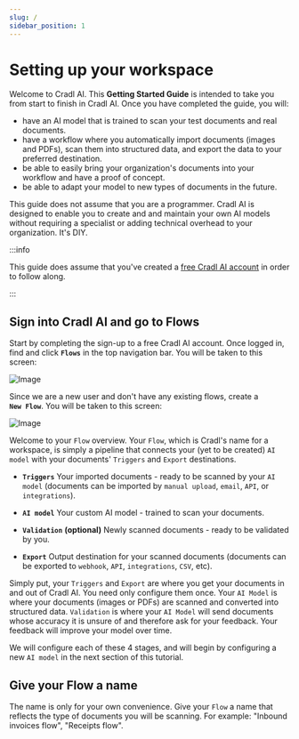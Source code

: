 ```yaml
---
slug: /
sidebar_position: 1
---
```

# Setting up your workspace
Welcome to Cradl AI. This **Getting Started Guide** is intended to take you from start to finish in Cradl AI. Once you have completed the guide, you will:
- have an AI model that is trained to scan your test documents and real documents. 
- have a workflow where you automatically import documents (images and PDFs), scan them into structured data, and export the data to your preferred destination.
- be able to easily bring your organization's documents into your workflow and have a proof of concept.
- be able to adapt your model to new types of documents in the future.


This guide does not assume that you are a programmer. Cradl AI is designed to enable you to create and and maintain your own AI models without requiring a specialist or adding technical overhead to your organization. It's DIY.


:::info

This guide does assume that you've created a [free Cradl AI account](https://app.cradl.ai/login?redirect=signup&utm_campaign=docs) in order to follow along.

:::

## Sign into Cradl AI and go to Flows
Start by completing the sign-up to a free Cradl AI account. Once logged in, find and click <span className="utils-admonition-success">**`Flows`**</span> in the top navigation bar. You will be taken to this screen:

![Image](../../static/img/flow/flow-new.png)

Since we are a new user and don't have any existing flows, create a<br/> <span className="utils-admonition-success">**`New Flow`**</span>. You will be taken to this screen:

![Image](../../static/img/flow/flow-overview.png)

Welcome to your `Flow` overview.
Your `Flow`, which is Cradl's name for a workspace, is simply a pipeline that connects your (yet to be created) `AI model` with your documents' `Triggers` and `Export` destinations.
- **`Triggers`** Your imported documents - ready to be scanned by your `AI model` (documents can be imported by `manual upload`, `email`, `API`, or `integrations`).

- **`AI model`** Your custom AI model - trained to scan your documents.
- **`Validation`** **(optional)** Newly scanned documents - ready to be validated by you.
- **`Export`** Output destination for your scanned documents (documents can be exported to `webhook`, `API`, `integrations`, `CSV`, etc).

Simply put, your `Triggers` and `Export` are where you get your documents in and out of Cradl AI. You need only configure them once. Your `AI Model` is where your documents (images or PDFs) are scanned and converted into structured data. `Validation` is where your `AI Model` will send documents whose accuracy it is unsure of and therefore ask for your feedback. Your feedback will improve your model over time.

We will configure each of these 4 stages, and will begin by configuring a new `AI model` in the next section of this tutorial. 


## Give your Flow a name
The name is only for your own convenience. Give your `Flow` a name that reflects the type of documents you will be scanning. For example: "Inbound invoices flow", "Receipts flow".


 
